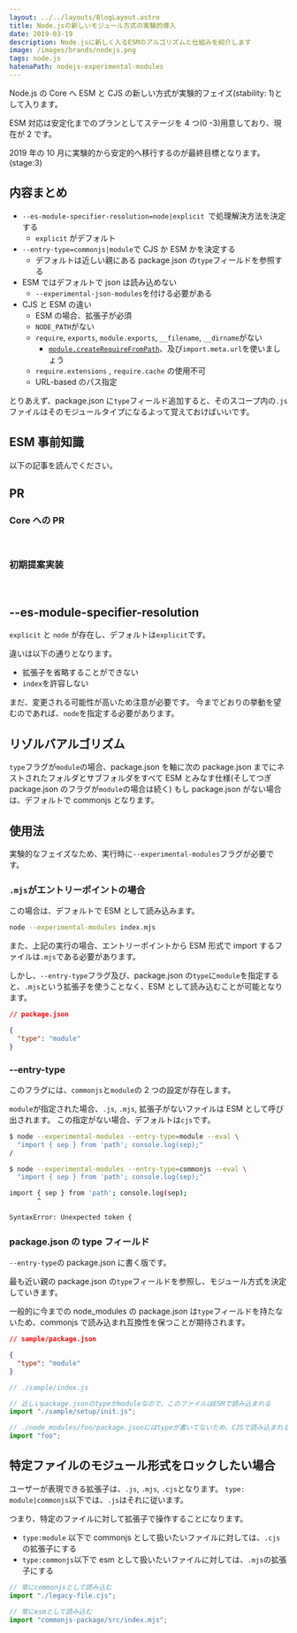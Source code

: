 ```yaml
---
layout: ../../layouts/BlogLayout.astro
title: Node.jsの新しいモジュール方式の実験的導入
date: 2019-03-19
description: Node.jsに新しく入るESMのアルゴリズムと仕組みを紹介します
image: /images/brands/nodejs.png
tags: node.js
hatenaPath: nodejs-experimental-modules
---
```



Node.js の Core へ ESM と CJS の新しい方式が実験的フェイズ(stability: 1)として入ります。

ESM 対応は安定化までのプランとしてステージを 4 つ(0 -3)用意しており、現在が 2 です。

<OG url="https://github.com/nodejs/modules/blob/master/doc/plan-for-new-modules-implementation.md" />

2019 年の 10 月に実験的から安定的へ移行するのが最終目標となります。(stage:3)

## 内容まとめ

- `--es-module-specifier-resolution=node|explicit `で処理解決方法を決定する
  - `explicit` がデフォルト
- `--entry-type=commonjs|module`で CJS か ESM かを決定する
  - デフォルトは近しい親にある package.json の`type`フィールドを参照する
- ESM ではデフォルトで json は読み込めない
  - `--experimental-json-modules`を付ける必要がある
- CJS と ESM の違い
  - ESM の場合、拡張子が必須
  - `NODE_PATH`がない
  - `require`, `exports`, `module.exports`, `__filename`, `__dirname`がない
    - [`module.createRequireFromPath`](https://nodejs.org/api/modules.html#modules_module_createrequirefrompath_filename)、及び`import.meta.url`を使いましょう
  - `require.extensions` , `require.cache` の使用不可
  - URL-based のパス指定

とりあえず、package.json に`type`フィールド追加すると、そのスコープ内の`.js`ファイルはそのモジュールタイプになるよって覚えておけばいいです。

## ESM 事前知識

以下の記事を読んでください。

<OG url="https://blog.hiroppy.me/entry/nodejs-esm" />

## PR

### Core への PR

<br />

<OG url="https://github.com/nodejs/node/pull/26745" />

### 初期提案実装

<br />

<OG url="https://github.com/nodejs/ecmascript-modules/pull/32" />

## --es-module-specifier-resolution

`explicit` と `node` が存在し、デフォルトは`explicit`です。

違いは以下の通りとなります。

- 拡張子を省略することができない
- `index`を許容しない

まだ、変更される可能性が高いため注意が必要です。
今までどおりの挙動を望むのであれば、`node`を指定する必要があります。

## リゾルバアルゴリズム

`type`フラグが`module`の場合、package.json を軸に次の package.json までにネストされたフォルダとサブフォルダをすべて ESM とみなす仕様(そしてつぎ package.json のフラグが`module`の場合は続く)
もし package.json がない場合は、デフォルトで commonjs となります。

<OG url="https://blog.hiroppy.me/entry/nodejs-package-mode" />

## 使用法

実験的なフェイズなため、実行時に`--experimental-modules`フラグが必要です。

### `.mjs`がエントリーポイントの場合

この場合は、デフォルトで ESM として読み込みます。

```sh
node --experimental-modules index.mjs
```

また、上記の実行の場合、エントリーポイントから ESM 形式で import するファイルは`.mjs`である必要があります。

しかし、`--entry-type`フラグ及び、package.json の`type`に`module`を指定すると、`.mjs`という拡張子を使うことなく、ESM として読み込むことが可能となります。

```json
// package.json

{
  "type": "module"
}
```

### --entry-type

このフラグには、`commonjs`と`module`の 2 つの設定が存在します。

`module`が指定された場合、`.js`, `.mjs`, 拡張子がないファイルは ESM として呼び出されます。
この指定がない場合、デフォルトは`cjs`です。

```sh
$ node --experimental-modules --entry-type=module --eval \
  "import { sep } from 'path'; console.log(sep);"
/
```

```sh
$ node --experimental-modules --entry-type=commonjs --eval \
  "import { sep } from 'path'; console.log(sep);"

import { sep } from 'path'; console.log(sep);
       ^

SyntaxError: Unexpected token {
```

### package.json の type フィールド

`--entry-type`の package.json に書く版です。

最も近い親の package.json の`type`フィールドを参照し、モジュール方式を決定していきます。

一般的に今までの node_modules の package.json は`type`フィールドを持たないため、commonjs で読み込まれ互換性を保つことが期待されます。

```json
// sample/package.json

{
  "type": "module"
}
```

```javascript
// ./sample/index.js

// 近しいpackage.jsonのtypeがmoduleなので、このファイルはESMで読み込まれる
import "./sample/setup/init.js";

// ./node_modules/foo/package.jsonにはtypeが書いてないため、CJSで読み込まれる
import "foo";
```

## 特定ファイルのモジュール形式をロックしたい場合

ユーザーが表現できる拡張子は、`.js`, `.mjs`, `.cjs`となります。
`type: module|commonjs`以下では、`.js`はそれに従います。

つまり、特定のファイルに対して拡張子で操作することになります。

- `type:module` 以下で commonjs として扱いたいファイルに対しては、`.cjs`の拡張子にする
- `type:commonjs`以下で esm として扱いたいファイルに対しては、`.mjs`の拡張子にする

```javascript
// 常にcommonjsとして読み込む
import "./legacy-file.cjs";

// 常にesmとして読み込む
import "commonjs-package/src/index.mjs";
```
